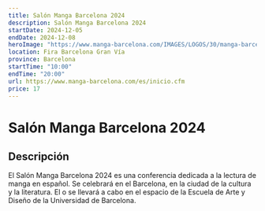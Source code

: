 ```yaml
---
title: Salón Manga Barcelona 2024
description: Salón Manga Barcelona 2024
startDate: 2024-12-05
endDate: 2024-12-08
heroImage: "https://www.manga-barcelona.com/IMAGES/LOGOS/30/manga-barcelona-30-l-x_75-white.png"
location: Fira Barcelona Gran Vía
province: Barcelona
startTime: "10:00"
endTime: "20:00"
url: https://www.manga-barcelona.com/es/inicio.cfm
price: 17
---
```


# Salón Manga Barcelona 2024

## Descripción

El Salón Manga Barcelona 2024 es una conferencia dedicada a la lectura de manga en español. Se celebrará en el Barcelona, en la ciudad de la cultura y la literatura. El o se llevará a cabo en el espacio de la Escuela de Arte y Diseño de la Universidad de Barcelona.
